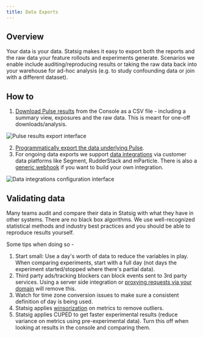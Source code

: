 ```yaml
---
title: Data Exports
---
```

## Overview
Your data is your data. Statsig makes it easy to export both the reports and the raw data your feature rollouts and experiments generate. Scenarios we enable include auditing/reproducing results or taking the raw data back into your warehouse for ad-hoc analysis (e.g. to study confounding data or join with a different dataset).

## How to
1. [Download Pulse results](/pulse/export#how-to-export-pulse-data) from the Console as a CSV file - including a summary view, exposures and the raw data. This is meant for one-off downloads/analysis. 

<Frame>
  <img src="https://user-images.githubusercontent.com/31516123/179842166-0c8945ea-d93c-4aa6-96d9-4ea5a2e52437.png" alt="Pulse results export interface" />
</Frame>

2. [Programmatically export the data underlying Pulse](/console-api/daily-reports).
3. For ongoing data exports we support [data integrations](/integrations/introduction) via customer data platforms like Segment, RudderStack and mParticle. There is also a [generic webhook](/integrations/event_webhook) if you want to build your own integration. 

<Frame>
  <img src="https://user-images.githubusercontent.com/31516123/179850016-3a31e479-5894-4e74-8f53-aaf1ea3d2b12.png" alt="Data integrations configuration interface" />
</Frame>

## Validating data

Many teams audit and compare their data in Statsig with what they have in other systems. There are no black box algorithms.  We use well-recognized statistical methods and industry best practices and you should be able to reproduce results yourself.

Some tips when doing so -
1. Start small: Use a day's worth of data to reduce the variables in play. When comparing experiments, start with a full day (not days the experiment started/stopped where there's partial data). 
2. Third party ads/tracking blockers can block events sent to 3rd party services. Using a server side integration or [proxying requests via your domain](/custom_proxy) will remove this. 
3. Watch for time zone conversion issues to make sure a consistent definition of day is being used. 
4. Statsig applies [winsorization](/stats-engine/variance_reduction#winsorization) on metrics to remove outliers.
5. Statsig applies CUPED to get faster experimental results (reduce variance on metrics using pre-experimental data). Turn this off when looking at results in the console and comparing them.
